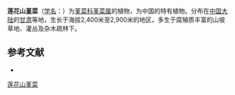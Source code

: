 {{Speciesbox
| name = 莲花山堇菜
| status = 
| status_system = 
| image =
| genus = Viola
| species =  lianhuashanensis
| authority = C. J. Wang et K. Sun
}}

'''莲花山堇菜'''（[[学名|学名]]：{{lang|la|''Viola lianhuashanensis''}}）为[[堇菜科|堇菜科]][[堇菜属|堇菜属]]的植物，为中国的特有植物。分布在[[中国大陆|中国大陆]]的[[甘肃|甘肃]]等地，生长于海拔2,400米至2,900米的地区，多生于腐殖质丰富的山坡草地、灌丛及杂木疏林下。

== 参考文献 ==
<div class="references-small">
* {{cite web| url =http://www.bioinfo.cn/db05/KmzwSpecies.php?action=view&id=23810| title =莲花山堇菜| work =《中国高等植物数据库全库》| publisher =中国科学院微生物研究所| author =昆明植物研究所| accessdate =2009-02-25| deadurl =yes| archiveurl =https://web.archive.org/web/20160305061830/http://www.bioinfo.cn/db05/KmzwSpecies.php?action=view&id=23810| archivedate =2016-03-05}}
</div>
{{Taxonbar|from=Q15232344}}

[[Category:堇菜属|莲花山堇菜]]


{{植物小作品}}
